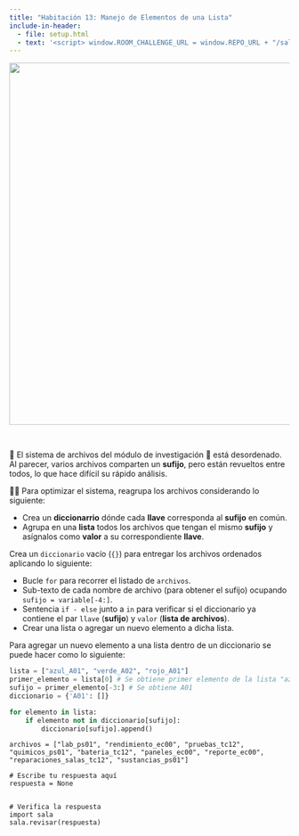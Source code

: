 ```yaml
---
title: "Habitación 13: Manejo de Elementos de una Lista"
include-in-header:
  - file: setup.html
  - text: '<script> window.ROOM_CHALLENGE_URL = window.REPO_URL + "/sala_13.py"; </script>'
---
```


<center>
<img src="./img/sala_13.png" width="650">
</center>

<br/>

📁 El sistema de archivos del módulo de investigación 🧪 está desordenado. Al parecer, varios archivos
comparten un **sufijo**, pero están revueltos entre todos, lo que hace difícil su rápido análisis.

🤖🚀 Para optimizar el sistema, reagrupa los archivos considerando lo siguiente:

- Crea un **diccionarrio** dónde cada **llave** corresponda al **sufijo** en común.
- Agrupa en una **lista** todos los archivos que tengan el mismo **sufijo** y asígnalos como **valor** a su correspondiente **llave**.

<div class="alert alert-info">
Crea un `diccionario` vacío (`{}`) para entregar los archivos ordenados aplicando lo siguiente:

- Bucle `for` para recorrer el listado de `archivos`.
- Sub-texto de cada nombre de archivo (para obtener el sufijo) ocupando `sufijo = variable[-4:]`.
- Sentencia `if - else` junto a `in` para verificar si el diccionario ya contiene el par `llave` (**sufijo**) y `valor` (**lista de archivos**).
- Crear una lista o agregar un nuevo elemento a dicha lista.
</div>

::: {.callout-tip title="Pista" collapse="true"}
Para agregar un nuevo elemento a una lista dentro de un diccionario se puede hacer como lo siguiente:

```python 
lista = ["azul_A01", "verde_A02", "rojo_A01"]
primer_elemento = lista[0] # Se obtiene primer elemento de la lista "azul_A01"
sufijo = primer_elemento[-3:] # Se obtiene A01
diccionario = {'A01': []}

for elemento in lista:
    if elemento not in diccionario[sufijo]:
        diccionario[sufijo].append()
```
:::

```pyodide-python
archivos = ["lab_ps01", "rendimiento_ec00", "pruebas_tc12", "quimicos_ps01", "bateria_tc12", "paneles_ec00", "reporte_ec00", "reparaciones_salas_tc12", "sustancias_ps01"]

# Escribe tu respuesta aquí
respuesta = None


# Verifica la respuesta
import sala
sala.revisar(respuesta)
```